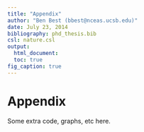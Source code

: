 ```yaml
---
title: "Appendix"
author: "Ben Best (bbest@nceas.ucsb.edu)"
date: July 23, 2014
bibliography: phd_thesis.bib
csl: nature.csl
output:
  html_document:
  toc: true
fig_caption: true
---
```

  
# Appendix

Some extra code, graphs, etc here.

